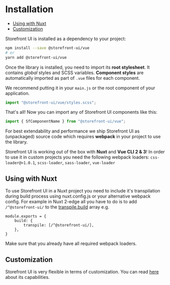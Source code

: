 
<Meta title="Setup/Installation" />

<style>{`
  a {
    color: #5ECE7B !important;
  }

  .alert {
    background: #efeded;
    padding: 1rem;
    margin: 0.5rem 0 1rem;
  }

  .tip {
    border-left: 5px solid #5ECE7B;
  }

	.warning {
		border-left: 5px solid #ffc107;
		background-color: #fff4d5;
	}
`}</style>

# Installation

<ul class="toc">
	<li>	
		<a href="#using-with-nuxt">Using with Nuxt</a>
	</li>
	<li>
		<a href="#customization">Customization</a>
	</li>
</ul>

Storefront UI is installed as a dependency to your project:

```bash
npm install --save @storefront-ui/vue
# or
yarn add @storefront-ui/vue
```

Once the library is installed, you need to import its **root stylesheet**. It contains _global_ styles and SCSS variables. **Component styles** are automatically imported as part of `.vue` files for each component.

We recommend putting it in your `main.js` or the root component of your application.

```js
import "@storefront-ui/vue/styles.scss";
```

That's all! Now you can import any of Storefront UI components like this:

```js
import { SfComponentName } from "@storefront-ui/vue";
```

<div class="alert warning">

For best extendability and performance we ship Storefront UI as (unpackaged) source code which requires **webpack** in your project to use the library.

Storefront UI is working out of the box with **Nuxt** and **Vue CLI 2 & 3**!
In order to use it in custom projects you need the following webpack loaders: `css-loader@>1.0.1`, `scss-loader`, `sass-loader`, `vue-loader`

</div>

## Using with Nuxt

To use Storefront UI in a Nuxt project you need to include it's transpilation during build process using nuxt.config.js or your alternative webpack config.
For example in Nuxt 2-edge all you have to do is to add `/^@storefront-ui/` to the [transpile.build](https://nuxtjs.org/api/configuration-build/#transpile) array e.g.

```
module.exports = {
	build: {
		transpile: [/^@storefront-ui/],
	},
}
```

Make sure that you already have all required webpack loaders.

## Customization

Storefront UI is very flexible in terms of customization. You can read [here](/setup-customization.md) about its capabilities.

